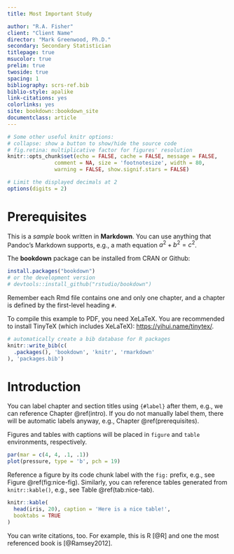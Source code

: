 ```yaml
--- 
title: Most Important Study

author: "R.A. Fisher"
client: "Client Name"
director: "Mark Greenwood, Ph.D."
secondary: Secondary Statistician
titlepage: true
msucolor: true
prelim: true
twoside: true
spacing: 1
bibliography: scrs-ref.bib
biblio-style: apalike
link-citations: yes
colorlinks: yes
site: bookdown::bookdown_site
documentclass: article
---
```


```r
# Some other useful knitr options:
# collapse: show a button to show/hide the source code
# fig.retina: multiplicative factor for figures' resolution
knitr::opts_chunk$set(echo = FALSE, cache = FALSE, message = FALSE,
               comment = NA, size = 'footnotesize', width = 80,
               warning = FALSE, show.signif.stars = FALSE)

# Limit the displayed decimals at 2
options(digits = 2)
```

# Prerequisites

This is a _sample_ book written in **Markdown**. You can use anything that Pandoc's Markdown supports, e.g., a math equation $a^2 + b^2 = c^2$.

The **bookdown** package can be installed from CRAN or Github:

```r
install.packages("bookdown")
# or the development version
# devtools::install_github("rstudio/bookdown")
```

Remember each Rmd file contains one and only one chapter, and a chapter is defined by the first-level heading `#`.

To compile this example to PDF, you need XeLaTeX. You are recommended to install TinyTeX (which includes XeLaTeX): <https://yihui.name/tinytex/>.

```r
# automatically create a bib database for R packages
knitr::write_bib(c(
  .packages(), 'bookdown', 'knitr', 'rmarkdown'
), 'packages.bib')
```

# Introduction {#intro}

You can label chapter and section titles using `{#label}` after them, e.g., we can reference Chapter \@ref(intro). If you do not manually label them, there will be automatic labels anyway, e.g., Chapter \@ref(prerequisites).

Figures and tables with captions will be placed in `figure` and `table` environments, respectively.

```r
par(mar = c(4, 4, .1, .1))
plot(pressure, type = 'b', pch = 19)
```

Reference a figure by its code chunk label with the `fig:` prefix, e.g., see Figure \@ref(fig:nice-fig). Similarly, you can reference tables generated from `knitr::kable()`, e.g., see Table \@ref(tab:nice-tab).

```r
knitr::kable(
  head(iris, 20), caption = 'Here is a nice table!',
  booktabs = TRUE
)
```

You can write citations, too. For example, this is R [@R] and one the most referenced book is [@Ramsey2012].

